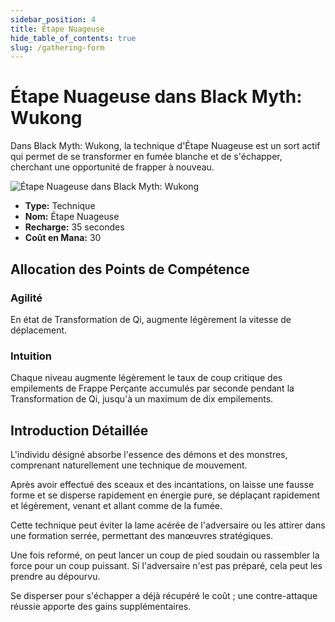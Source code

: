 ```yaml
---
sidebar_position: 4
title: Étape Nuageuse
hide_table_of_contents: true
slug: /gathering-form
---
```


# Étape Nuageuse dans Black Myth: Wukong

Dans Black Myth: Wukong, la technique d'Étape Nuageuse est un sort actif qui permet de se transformer en fumée blanche et de s'échapper, cherchant une opportunité de frapper à nouveau.

<img
    src="https://image.informedainews.com/jxsq.gif"
    alt="Étape Nuageuse dans Black Myth: Wukong"
/>

- **Type:** Technique
- **Nom:** Étape Nuageuse
- **Recharge:** 35 secondes
- **Coût en Mana:** 30

## Allocation des Points de Compétence

### Agilité

En état de Transformation de Qi, augmente légèrement la vitesse de déplacement.

### Intuition

Chaque niveau augmente légèrement le taux de coup critique des empilements de Frappe Perçante accumulés par seconde pendant la Transformation de Qi, jusqu'à un maximum de dix empilements.

## Introduction Détaillée

L'individu désigné absorbe l'essence des démons et des monstres, comprenant naturellement une technique de mouvement.

Après avoir effectué des sceaux et des incantations, on laisse une fausse forme et se disperse rapidement en énergie pure, se déplaçant rapidement et légèrement, venant et allant comme de la fumée.

Cette technique peut éviter la lame acérée de l'adversaire ou les attirer dans une formation serrée, permettant des manœuvres stratégiques.

Une fois reformé, on peut lancer un coup de pied soudain ou rassembler la force pour un coup puissant. Si l'adversaire n'est pas préparé, cela peut les prendre au dépourvu.

Se disperser pour s'échapper a déjà récupéré le coût ; une contre-attaque réussie apporte des gains supplémentaires.